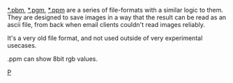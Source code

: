 [[*.pbm]], [[*.pgm]], [[*.ppm]] are a series of file-formats with a similar logic to them. They are designed to save images in a way that the result can be read as an ascii file, from back when email clients couldn't read images reliably.

It's a very old file format, and not used outside of very experimental usecases.

.ppm can show 8bit rgb values.

[[category:File Formats|P]]
